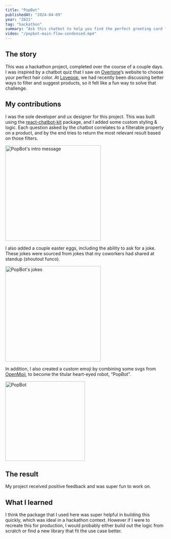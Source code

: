 ```yaml
---
title: "PopBot"
publishedAt: "2024-04-09"
year: "2021"
tag: "hackathon"
summary: "Ask this chatbot to help you find the perfect greeting card for any occasion."
video: "/popbot-main-flow-condensed.mp4"
---
```


## The story

This was a hackathon project, completed over the course of a couple days. I was inspired by a chatbot quiz that I saw on [Overtone](https://overtone.co/)’s website to choose your perfect hair color. At [Lovepop](https://www.lovepop.com/), we had recently been discussing better ways to filter and suggest products, so it felt like a fun way to solve that challenge.

## My contributions

I was the sole developer and ux designer for this project. This was built using the [react-chatbot-kit](https://fredrikoseberg.github.io/react-chatbot-kit-docs/) package, and I added some custom styling & logic. Each question asked by the chatbot correlates to a filterable property on a product, and by the end tries to return the most relevant result based on those filters.

<img src="/popbot-intro-convo.png" width="300" alt="PopBot's intro message" />

I also added a couple easter eggs, including the ability to ask for a joke. These jokes were sourced from jokes that my coworkers had shared at standup (shoutout funco).

<img src="/popbot-jokes-convo.png" width="300" alt="PopBot's jokes" />

In addition, I also created a custom emoji by combining some svgs from [OpenMoji](https://openmoji.org/), to become the titular heart-eyed robot, “PopBot”.

<img src="/popbot.svg" width="250" alt="PopBot" />

## The result

My project received positive feedback and was super fun to work on.

## What I learned

I think the package that I used here was super helpful in building this quickly, which was ideal in a hackathon context. However if I were to recreate this for production, I would probably either build out the logic from scratch or find a new library that fit the use case better.
